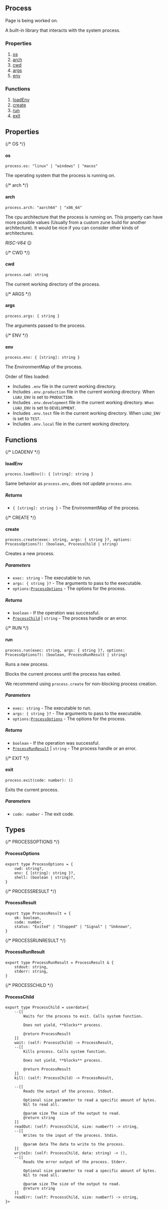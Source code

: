 ## Process


<Callout type="info" emoji="ℹ️">Page is being worked on.</Callout>

A built-in library that interacts with the system process.

### Properties
1. [os](#os)
2. [arch](#arch)
3. [cwd](#cwd)
4. [args](#args)
5. [env](#env)

### Functions
1. [loadEnv](#loadenv)
2. [create](#create)
3. [run](#run)
4. [exit](#exit)

## Properties
{/* OS */}
#### os
```luau
process.os: "linux" | "windows" | "macos"
```
The operating system that the process is running on.

{/* arch */}
#### arch
```luau
process.arch: "aarch64" | "x86_64"
```
The cpu architecture that the process is running on.
This property can have more possible values (Usually from a custom zune build for another architecture).
It would be nice if you can consider other kinds of architectures.

*RISC-V64* 😉

{/* CWD */}
#### cwd
```luau
process.cwd: string
```
The current working directory of the process.

{/* ARGS */}
#### args
```luau
process.args: { string }
```
The arguments passed to the process.

{/* ENV */}
#### env
```luau
process.env: { [string]: string }
```
The EnvironmentMap of the process.

Order of files loaded:
- Includes `.env` file in the current working directory.
- Includes `.env.production` file in the current working directory. When `LUAU_ENV` is set to `PRODUCTION`.
- Includes `.env.development` file in the current working directory. `When LUAU_ENV` is set to `DEVELOPMENT`.
- Includes `.env.test` file in the current working directory. When `LUAU_ENV` is set to `TEST`.
- Includes `.env.local` file in the current working directory.

## Functions
{/* LOADENV */}
#### loadEnv
```luau
process.loadEnv(): { [string]: string }
```
Same behavior as `process.env`, does not update `process.env`.
##### Returns
- `{ [string]: string }` - The EnvironmentMap of the process.

{/* CREATE */}
#### create
```luau
process.create(exec: string, args: { string }?, options: ProcessOptions?): (boolean, ProcessChild | string)
```
Creates a new process.
##### Parameters
- `exec: string` - The executable to run.
- `args: { string }?` - The arguments to pass to the executable.
- `options:`[`ProcessOptions`](#processoptions) - The options for the process.
##### Returns
- `boolean` - If the operation was successful.
- [`ProcessChild`](#processchild) | `string` - The process handle or an error.

{/* RUN */}
#### run
```luau
process.run(exec: string, args: { string }?, options: ProcessOptions?): (boolean, ProcessRunResult | string)
```
Runs a new process.

Blocks the current process until the process has exited.

We recommend using `process.create` for non-blocking process creation.
##### Parameters
- `exec: string` - The executable to run.
- `args: { string }?` - The arguments to pass to the executable.
- `options:`[`ProcessOptions`](#processoptions) - The options for the process.
##### Returns
- `boolean` - If the operation was successful.
- [`ProcessRunResult`](#processrunresult) | `string` - The process handle or an error.

{/* EXIT */}
#### exit
```luau
process.exit(code: number): ()
```
Exits the current process.
##### Parameters
- `code: number` - The exit code.

## Types
{/* PROCESSOPTIONS */}
#### ProcessOptions
```luau copy
export type ProcessOptions = {
	cwd: string?,
	env: { [string]: string }?,
	shell: (boolean | string)?,
}
```

{/* PROCESSRESULT */}
#### ProcessResult
```luau copy
export type ProcessResult = {
	ok: boolean,
	code: number,
	status: "Exited" | "Stopped" | "Signal" | "Unknown",
}
```

{/* PROCESSRUNRESULT */}
#### ProcessRunResult
```luau copy
export type ProcessRunResult = ProcessResult & {
	stdout: string,
	stderr: string,
}
```

{/* PROCESSCHILD */}
#### ProcessChild
```luau copy
export type ProcessChild = userdata<{
	--[[
		Waits for the process to exit. Calls system function.

		Does not yield, **blocks** process.

		@return ProcessResult
	]]
	wait: (self: ProcessChild) -> ProcessResult,
	--[[
		Kills process. Calls system function.

		Does not yield, **blocks** process.

		@return ProcessResult
	]]
	kill: (self: ProcessChild) -> ProcessResult,

	--[[
		Reads the output of the process. Stdout.

		Optional size parameter to read a specific amount of bytes.
		Nil to read all.

		@param size The size of the output to read.
		@return string
	]]
	readOut: (self: ProcessChild, size: number?) -> string,
	--[[
		Writes to the input of the process. Stdin.

		@param data The data to write to the process.
	]]
	writeIn: (self: ProcessChild, data: string) -> (),
	--[[
		Reads the error output of the process. Stderr.

		Optional size parameter to read a specific amount of bytes.
		Nil to read all.

		@param size The size of the output to read.
		@return string
	]]
	readErr: (self: ProcessChild, size: number?) -> string,
}>
```
